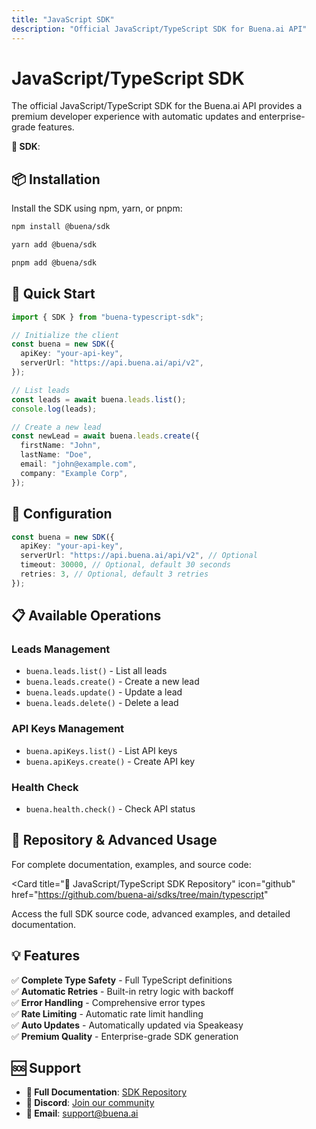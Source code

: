 ```yaml
---
title: "JavaScript SDK"
description: "Official JavaScript/TypeScript SDK for Buena.ai API"
---
```


# JavaScript/TypeScript SDK

The official JavaScript/TypeScript SDK for the Buena.ai API provides a premium developer experience with automatic updates and enterprise-grade features.

<Info>**🚀 SDK**:</Info>

## 📦 Installation

Install the SDK using npm, yarn, or pnpm:

<CodeGroup>

```bash npm
npm install @buena/sdk
```

```bash yarn
yarn add @buena/sdk
```

```bash pnpm
pnpm add @buena/sdk
```

</CodeGroup>

## 🚀 Quick Start

```typescript
import { SDK } from "buena-typescript-sdk";

// Initialize the client
const buena = new SDK({
  apiKey: "your-api-key",
  serverUrl: "https://api.buena.ai/api/v2",
});

// List leads
const leads = await buena.leads.list();
console.log(leads);

// Create a new lead
const newLead = await buena.leads.create({
  firstName: "John",
  lastName: "Doe",
  email: "john@example.com",
  company: "Example Corp",
});
```

## 🔧 Configuration

```typescript
const buena = new SDK({
  apiKey: "your-api-key",
  serverUrl: "https://api.buena.ai/api/v2", // Optional
  timeout: 30000, // Optional, default 30 seconds
  retries: 3, // Optional, default 3 retries
});
```

## 📋 Available Operations

### Leads Management

- `buena.leads.list()` - List all leads
- `buena.leads.create()` - Create a new lead
- `buena.leads.update()` - Update a lead
- `buena.leads.delete()` - Delete a lead

### API Keys Management

- `buena.apiKeys.list()` - List API keys
- `buena.apiKeys.create()` - Create API key

### Health Check

- `buena.health.check()` - Check API status

## 🔗 Repository & Advanced Usage

For complete documentation, examples, and source code:

<Card
  title="📁 JavaScript/TypeScript SDK Repository"
  icon="github"
  href="https://github.com/buena-ai/sdks/tree/main/typescript"
>
  Access the full SDK source code, advanced examples, and detailed
  documentation.
</Card>

## 💡 Features

✅ **Complete Type Safety** - Full TypeScript definitions  
✅ **Automatic Retries** - Built-in retry logic with backoff  
✅ **Error Handling** - Comprehensive error types  
✅ **Rate Limiting** - Automatic rate limit handling  
✅ **Auto Updates** - Automatically updated via Speakeasy  
✅ **Premium Quality** - Enterprise-grade SDK generation

## 🆘 Support

- **📖 Full Documentation**: [SDK Repository](https://github.com/buena-ai/sdks)
- **💬 Discord**: [Join our community](https://discord.gg/Hb4Y9Rgh6E)
- **📧 Email**: [support@buena.ai](mailto:support@buena.ai)

